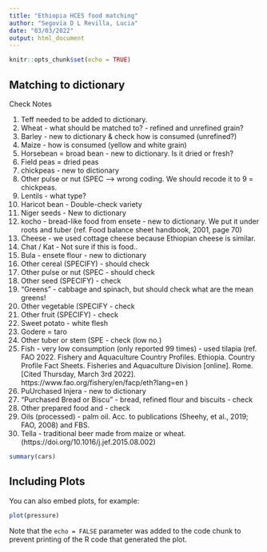 ```yaml
---
title: "Ethiopia HCES food matching"
author: "Segovia D L Revilla, Lucia"
date: "03/03/2022"
output: html_document
---
```


```r
knitr::opts_chunk$set(echo = TRUE)
```

## Matching to dictionary

Check Notes

1. Teff needed to be added to dictionary.
2. Wheat - what should be matched to? - refined and unrefined grain?
3. Barley - new to dictionary & check how is consumed (unrefined?)
4. Maize - how is consumed (yellow and white grain)
7. Horsebean = broad bean - new to dictionary. Is it dried or fresh?
8. Field peas = dried peas
9. chickpeas - new to dictionary
9. Other pulse or nut (SPEC --> wrong coding. We should recode it to 9 = chickpeas.
10. Lentils - what type?
11. Haricot bean - Double-check variety
12. Niger seeds - New to dictionary
17. kocho - bread-like food from ensete - new to dictionary. We put it under roots and tuber (ref. Food balance sheet handbook, 2001, page 70) 
20. Cheese - we used cottage cheese because Ethiopian cheese is similar.
25. Chat / Kat - Not sure if this is food..
24. Bula - ensete flour - new to dictionary 
60. Other cereal (SPECIFY) - should check
111. Other pulse or nut (SPEC - should check
131. Other seed (SPECIFY) - check
143. "Greens" - cabbage and spinach, but should check what are the mean greens!
145. Other vegetable (SPECIFY - check
152. Other fruit (SPECIFY) - check
170. Sweet potato - white flesh
173. Godere = taro
174. Other tuber or stem (SPE - check (low no.)
183. Fish - very low consumption (only reported 99 times) - used tilapia (ref. FAO 2022. Fishery and Aquaculture Country Profiles. Ethiopia. Country Profile Fact Sheets. Fisheries and Aquaculture Division [online]. Rome. [Cited Thursday, March 3rd 2022]. https://www.fao.org/fishery/en/facp/eth?lang=en )
195. PuUrchased Injera - new to dictionary
196. "Purchased Bread or Biscu" - bread, refined flour and biscuits - check
198. Other prepared food and - check
202. Oils (processed) - palm oil. Acc. to publications (Sheehy, et al., 2019; FAO, 2008) and FBS.
206. Tella - traditional beer made from maize or wheat. (https://doi.org/10.1016/j.jef.2015.08.002)


```r
summary(cars)
```

## Including Plots

You can also embed plots, for example:

```r
plot(pressure)
```

Note that the `echo = FALSE` parameter was added to the code chunk to prevent printing of the R code that generated the plot.
